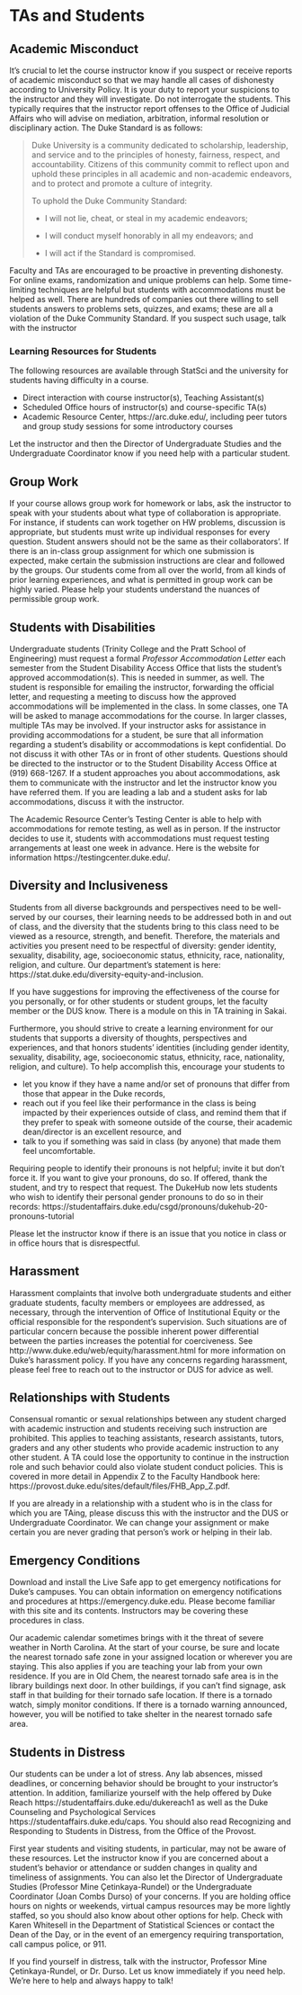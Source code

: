 # TAs and Students

## Academic Misconduct

It’s crucial to let the course instructor know if you suspect or receive reports of academic misconduct so that we may handle all cases of dishonesty according to University Policy. It is your duty to report your suspicions to the instructor and they will investigate. Do not interrogate the students. This typically requires that the instructor report offenses to the Office of Judicial Affairs who will advise on mediation, arbitration, informal resolution or disciplinary action. The Duke Standard is as follows:

> Duke University is a community dedicated to scholarship, leadership, and service and to the principles of honesty, fairness, respect, and accountability. Citizens of this community commit to reflect upon and uphold these principles in all academic and non-academic endeavors, and to protect and promote a culture of integrity.
> 
> To uphold the Duke Community Standard:
>	
> - I will not lie, cheat, or steal in my academic endeavors;
> 
> - I will conduct myself honorably in all my endeavors; and
> 
> - I will act if the Standard is compromised.

Faculty and TAs are encouraged to be proactive in preventing dishonesty. For online exams, randomization and unique problems can help. Some time-limiting techniques are helpful but students with accommodations must be helped as well. There are hundreds of companies out there willing to sell students answers to problems sets, quizzes, and exams; these are all a violation of the Duke Community Standard.  If you suspect such usage, talk with the instructor

### Learning Resources for Students

The following resources are available through StatSci and the university for students having difficulty in a course.

- Direct interaction with course instructor(s), Teaching Assistant(s)
- Scheduled Office hours of instructor(s) and course-specific TA(s)
- Academic Resource Center, https://arc.duke.edu/, including peer tutors and group study sessions for some introductory courses

Let the instructor and then the Director of Undergraduate Studies and the Undergraduate Coordinator know if you need help with a particular student.

## Group Work

If your course allows group work for homework or labs, ask the instructor to speak with  your students about what type of collaboration is appropriate. For instance, if students can work together on HW problems, discussion is appropriate, but students must write up individual responses for every question. Student answers should not be the same as their collaborators'. If there is an in-class group assignment for which one submission is expected, make certain the submission instructions are clear and followed by the groups. Our students come from all over the world, from all kinds of prior learning experiences, and what is permitted in group work can be highly varied. Please help your students understand the nuances of permissible group work.

## Students with Disabilities

Undergraduate students (Trinity College and the Pratt School of Engineering) must request a formal _Professor Accommodation Letter_ each semester from the Student Disability Access Office that lists the student’s approved accommodation(s). This is needed in summer, as well. The student is responsible for emailing the instructor, forwarding the official letter, and requesting a meeting to discuss how the approved accommodations will be implemented in the class. In some classes, one TA will be asked to manage accommodations for the course. In larger classes, multiple TAs may be involved. If your instructor asks for assistance in providing accommodations for a student, be sure that all information regarding a student’s disability or accommodations is kept confidential. Do not discuss it with other TAs or in front of other students. Questions should be directed to the instructor or to the Student Disability Access Office at (919) 668-1267. If a student approaches you about accommodations, ask them to communicate with the instructor and let the instructor know you have referred them. If you are leading a lab and a student asks for lab accommodations, discuss it with the instructor. 

The Academic Resource Center’s Testing Center is able to help with accommodations for remote testing, as well as in person. If the instructor decides to use it, students with accommodations must request testing arrangements at least one week in advance. Here is the website for information https://testingcenter.duke.edu/.

## Diversity and Inclusiveness

Students from all diverse backgrounds and perspectives need to be well-served by our courses, their learning needs to be addressed both in and out of class, and the diversity that the students bring to this class need to be viewed as a resource, strength, and benefit. Therefore, the materials and activities you present need to be respectful of diversity: gender identity, sexuality, disability, age, socioeconomic status, ethnicity, race, nationality, religion, and culture. Our department’s statement is here: https://stat.duke.edu/diversity-equity-and-inclusion.

If you have suggestions for improving the effectiveness of the course for you personally, or for other students or student groups, let the faculty member or the DUS know. There is a module on this in TA training in Sakai.

Furthermore, you should strive to create a learning environment for our students that supports a diversity of thoughts, perspectives and experiences, and that honors students’ identities (including gender identity, sexuality, disability, age, socioeconomic status, ethnicity, race, nationality, religion, and culture). To help accomplish this, encourage your students to

- let you know if they have a name and/or set of pronouns that differ from those that appear in the Duke records,
- reach out if you feel like their performance in the class is being impacted by their experiences outside of class, and remind them that if they prefer to speak with someone outside of the course, their academic dean/director is an excellent resource, and
- talk to you if something was said in class (by anyone) that made them feel uncomfortable.

Requiring people to identify their pronouns is not helpful; invite it but don’t force it.  If you want to give your pronouns, do so. If offered, thank the student, and try to respect that request. The DukeHub now lets students who wish to identify their personal gender pronouns to do so in their records:  https://studentaffairs.duke.edu/csgd/pronouns/dukehub-20-pronouns-tutorial

Please let the instructor know if there is an issue that you notice in class or in office hours that is disrespectful. 

## Harassment

Harassment complaints that involve both undergraduate students and either graduate students, faculty members or employees are addressed, as necessary, through the intervention of Office of Institutional Equity or the official responsible for the respondent’s supervision. Such situations are of particular concern because the possible inherent power differential between the parties increases the potential for coerciveness. See http://www.duke.edu/web/equity/harassment.html for more information on Duke’s harassment policy. If you have any concerns regarding harassment, please feel free to reach out to the instructor or DUS for advice as well.

## Relationships with Students

Consensual romantic or sexual relationships between any student charged with academic instruction and students receiving such instruction are prohibited. This applies to teaching assistants, research assistants, tutors, graders and any other students who provide academic instruction to any other student. A TA could lose the opportunity to continue in the instruction role and such behavior could also violate student conduct policies. This is covered in more detail in Appendix Z to the Faculty Handbook here: https://provost.duke.edu/sites/default/files/FHB_App_Z.pdf.

If you are already in a relationship with a student who is in the class for which you are TAing, please discuss this with the instructor and the DUS or Undergraduate Coordinator. We can change your assignment or make certain you are never grading that person’s work or helping in their lab.

## Emergency Conditions

Download and install the Live Safe app to get emergency notifications for Duke’s campuses. You can obtain  information on emergency notifications and procedures at https://emergency.duke.edu. Please become familiar with this site and its contents. Instructors may be covering these procedures in class. 

Our academic calendar sometimes brings with it the threat of severe weather in North Carolina. At the start of your course, be sure and locate the nearest tornado safe zone in your assigned location or wherever you are staying. This also applies if you are teaching your lab from your own residence. If you are in Old Chem, the nearest tornado safe area is in the library buildings next door. In other buildings, if you can’t find signage, ask staff in that building for their tornado safe location. If there is a tornado watch, simply monitor conditions. If there is a tornado warning announced, however, you will be notified to take shelter in the nearest tornado safe area. 

## Students in Distress

Our students can be under a lot of stress. Any lab absences, missed deadlines, or concerning behavior should be brought to your instructor’s attention. In addition, familiarize yourself with the help offered by Duke Reach https://studentaffairs.duke.edu/dukereach1 as well as the Duke Counseling and Psychological Services https://studentaffairs.duke.edu/caps. You should also read Recognizing and Responding to Students in Distress, from the Office of the Provost. 

First year students and visiting students, in particular, may not be aware of these resources. Let the instructor know if you are concerned about a student’s behavior or attendance or sudden changes in quality and timeliness of assignments. You can also let the Director of Undergraduate Studies (Professor Mine Çetinkaya-Rundel) or the Undergraduate Coordinator (Joan Combs Durso) of your concerns. If you are holding office hours on nights or weekends, virtual campus resources may be more lightly staffed, so you should also know about other options for help.  Check with Karen Whitesell in the Department of Statistical Sciences or contact the Dean of the Day, or in the event of an emergency requiring transportation, call campus police, or 911.  

If you find yourself in distress, talk with the instructor, Professor Mine Çetinkaya-Rundel, or Dr. Durso. Let us know immediately if you need help. We're here to help and always happy to talk!

